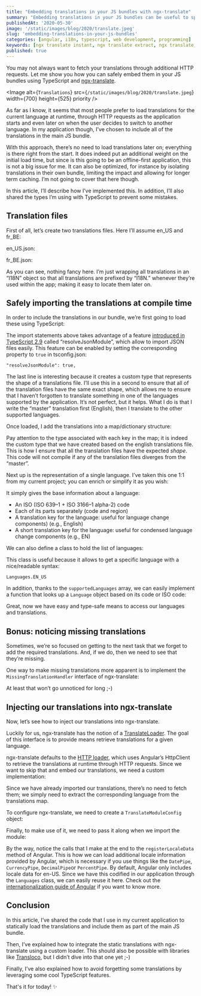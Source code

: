 ```yaml
---
title: "Embedding translations in your JS bundles with ngx-translate"
summary: "Embedding translations in your JS bundles can be useful to speed things up if you know that users need to switch between languages regularly. Here's how to do it"
publishedAt: '2020-05-30'
image: '/static/images/blog/2020/translate.jpeg'
slug: 'embedding-translations-in-your-js-bundles'
categories: [angular, i18n, typescript, web development, programming]
keywords: [ngx translate instant, ngx translate extract, ngx translate, ngx-translate, angular]
published: true
---
```


You may not always want to fetch your translations through additional HTTP requests. Let me show you how you can safely embed them in your JS bundles using TypeScript and [ngx-translate](http://www.ngx-translate.com/).

<Image
  alt={`Translations`}
  src={`/static/images/blog/2020/translate.jpeg`}
  width={700}
  height={525}
  priority
/>

As far as I know, it seems that most people prefer to load translations for the current language at runtime, through HTTP requests as the application starts and even later on when the user decides to switch to another language. In my application though, I’ve chosen to include all of the translations in the main JS bundle.

With this approach, there’s no need to load translations later on; everything is there right from the start. It does indeed put an additional weight on the initial load time, but since is this going to be an offline-first application, this is not a big issue for me. It can also be optimized, for instance by isolating translations in their own bundle, limiting the impact and allowing for longer term caching. I’m not going to cover that here though.

In this article, I’ll describe how I’ve implemented this. In addition, I’ll also shared the types I’m using with TypeScript to prevent some mistakes.

## Translation files

First of all, let’s create two translations files. Here I’ll assume en\_US and fr\_BE:

en\_US.json:

<Gist gistLink="dsebastien/16b0c6f8df7623b217c514b00a638780" />

fr\_BE.json:

<Gist gistLink="dsebastien/57329257b184d4f93c11e4b259bd3bf7" />

As you can see, nothing fancy here. I’m just wrapping all translations in an “I18N” object so that all translations are prefixed by “I18N.” whenever they’re used within the app; making it easy to locate them later on.

## Safely importing the translations at compile time

In order to include the translations in our bundle, we’re first going to load these using TypeScript:

<Gist gistLink="dsebastien/ec08ee4f1ad280d80da64871adfe666f" />

The import statements above takes advantage of a feature [introduced in TypeScript 2.9](https://www.typescriptlang.org/docs/handbook/release-notes/typescript-2-9.html#new---resolvejsonmodule) called “resolveJsonModule”, which allow to import JSON files easily. This feature can be enabled by setting the corresponding property to `true` in tsconfig.json:

```
"resolveJsonModule": true,
```

The last line is interesting because it creates a custom type that represents the shape of a translations file. I’ll use this in a second to ensure that all of the translation files have the same exact shape, which allows me to ensure that I haven’t forgotten to translate something in one of the languages supported by the application. It’s not perfect, but it helps. What I do is that I write the “master” translation first (English), then I translate to the other supported languages.

Once loaded, I add the translations into a map/dictionary structure:

<Gist gistLink="dsebastien/58d1ff981a6a7eb6ac3f692d5842ae15" />

Pay attention to the type associated with each key in the map; it is indeed the custom type that we have created based on the english translations file. This is how I ensure that all the translation files have the expected _shape_. This code will not compile if any of the translation files diverges from the “master”.

Next up is the representation of a single language. I’ve taken this one 1:1 from my current project; you can enrich or simplify it as you wish:

<Gist gistLink="dsebastien/b33d9680593ecaec8e341ff4efb708c8" />

It simply gives the base information about a language:

* An ISO (ISO 639–1 + ISO 3166–1 alpha-2) code
* Each of its parts separately (code and region)
* A translation key for the language: useful for language change components) (e.g., English)
* A short translation key for the language: useful for condensed language change components (e.g., EN)

We can also define a class to hold the list of languages:

<Gist gistLink="dsebastien/e77216eed5995f509261116146848889" />

This class is useful because it allows to get a specific language with a nice/readable syntax:

```
Languages.EN_US
```

In addition, thanks to the `supportedLanguages` array, we can easily implement a function that looks up a `Language` object based on its code or ISO code:

<Gist gistLink="dsebastien/2a86105fbd2a51be7fca6455f817c524" />

Great, now we have easy and type-safe means to access our languages and translations.

## Bonus: noticing missing translations

Sometimes, we’re so focused on getting to the next task that we forget to add the required translations. And, if we do, then we need to see that they’re missing.

One way to make missing translations more apparent is to implement the `MissingTranslationHandler` interface of ngx-translate:

<Gist gistLink="dsebastien/55dba97998b918c1ebf20477cb5130e1" />

At least that won’t go unnoticed for long ;-)

## Injecting our translations into ngx-translate

Now, let’s see how to inject our translations into ngx-translate.

Luckily for us, ngx-translate has the notion of a [TranslateLoader](https://github.com/ngx-translate/core/blob/master/projects/ngx-translate/core/src/lib/translate.loader.ts). The goal of this interface is to provide means retrieve translations for a given language.

ngx-translate defaults to the [HTTP loader](https://github.com/ngx-translate/http-loader), which uses Angular’s HttpClient to retrieve the translations at runtime through HTTP requests. Since we want to skip that and embed our translations, we need a custom implementation:

<Gist gistLink="dsebastien/f808a9c57af065519a0234718295bd51" />

Since we have already imported our translations, there’s no need to fetch them; we simply need to extract the corresponding language from the translations map.

To configure ngx-translate, we need to create a `TranslateModuleConfig` object:

<Gist gistLink="dsebastien/3073bc84d60df543a4d314ef0eb22e27" />

Finally, to make use of it, we need to pass it along when we import the module:

<Gist gistLink="dsebastien/3c76a58292d925cbfd21307ea2faf657" />

By the way, notice the calls that I make at the end to the `registerLocaleData` method of Angular. This is how we can load additional locale information provided by Angular, which is necessary if you use things like the `DatePipe`, `CurrencyPipe`, `DecimalPipe`or `PercentPipe`. By default, Angular only includes locale data for en-US. Since we have this codified in our application through the `Languages` class, we can easily reuse it here. Check out the [internationalization guide of Angular](https://angular.io/guide/i18n) if you want to know more.

## Conclusion

In this article, I’ve shared the code that I use in my current application to statically load the translations and include them as part of the main JS bundle.

Then, I’ve explained how to integrate the static translations with ngx-translate using a custom loader. This should also be possible with libraries like [Transloco](https://ngneat.github.io/transloco/), but I didn’t dive into that one yet ;-)

Finally, I’ve also explained how to avoid forgetting some translations by leveraging some cool TypeScript features.

That's it for today! ✨

<BlogPostSignature />
